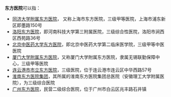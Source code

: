 '''东方医院'''可以指：
*[[同济大学附属东方医院|同济大学附属东方医院]]， 又称上海市东方医院，三级甲等医院，上海市浦东新区即墨路150号
*[[洛阳东方医院|洛阳东方医院]]，即河南科技大学第三附属医院，三级综合性医院，洛阳市涧西区西苑路36号
*[[北京中医药大学东方医院|北京中医药大学东方医院]]，即北京中医药大学第二临床医学院，三级甲等中医医院
*[[厦门大学附属东方医院|厦门大学附属东方医院]]，又称厦门大学附属东方医院，隶属无锡联勤保障中心，三级甲等医院
*[[连云港市市立东方医院|连云港市市立东方医院]]，三级医院，位于连云港市连云区中华西路57号
*[[淮南东方医院集团|淮南东方医院集团]]，其所属的淮南东方医院集团总医院（安徽理工大学附属医院），为三级综合医院
*[[广州东方医院|广州东方医院]]，民营二级综合医院，位于广州市白云区兆丰路石井镇

{{消歧义|cat=四字消歧義}}